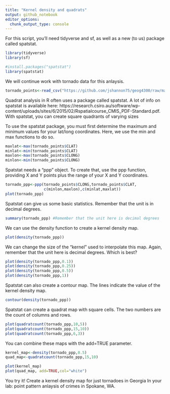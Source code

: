 ```yaml
---
title: "Kernel density and quadrats"
output: github_notebook
editor_options: 
  chunk_output_type: console
---
```


For this script, you'll need tidyverse and sf, as well as a new (to us) package called spatstat.

```r
library(tidyverse)
library(sf)

#install.packages("spatstat")
library(spatstat)
```

We will continue work with tornado data for this anlaysis.

```r
tornado_points<-read_csv("https://github.com/jshannon75/geog4300/raw/master/data/tornado_points.csv")
```

Quadrat analysis in R often uses a package called spatstat. A lot of info on spatstat is available here: https://research.csiro.au/software/wp-content/uploads/sites/6/2015/02/Rspatialcourse_CMIS_PDF-Standard.pdf. With spatstat, you can create square quadrants of varying sizes

To use the spatstat package, you must first determine the maximum and minimum values for your lat/long coordinates. Here, we use the min and max functions to do so.

```r
maxlat<-max(tornado_points$CLAT)
minlat<-min(tornado_points$CLAT)
maxlon<-max(tornado_points$CLONG)
minlon<-min(tornado_points$CLONG)
```

Spatstat needs a "ppp" object. To create that, use the ppp function, providing X and Y points plus the range of your X and Y coordinates.

```r
tornado_ppp<-ppp(tornado_points$CLONG,tornado_points$CLAT,
                 c(minlon,maxlon),c(minlat,maxlat))
plot(tornado_ppp)
```

Spatstat can give us some basic statistics. Remember that the unit is in decimal degrees.
```r
summary(tornado_ppp) #Remember that the unit here is decimal degrees
```

We can use the density function to create a kernel density map.

```r
plot(density(tornado_ppp))
```

We can change the size of the "kernel" used to interpolate this map. Again, remember that the unit here is decimal degrees. Which is best?

```r
plot(density(tornado_ppp,0.1))
plot(density(tornado_ppp,0.25))
plot(density(tornado_ppp,0.5))
plot(density(tornado_ppp,1))
```

Spatstat can also create a contour map. The lines indicate the value of the kernel density map.

```r
contour(density(tornado_ppp))
```

Spatstat can create a quadrat map with square cells. The two numbers are the count of columns and rows.

```r
plot(quadratcount(tornado_ppp,10,5)) 
plot(quadratcount(tornado_ppp,15,10)) 
plot(quadratcount(tornado_ppp,6,3)) 
```

You can combine these maps with the add=TRUE parameter.
```r
kernel_map<-density(tornado_ppp,0.5)
quad_map<-quadratcount(tornado_ppp,15,10)

plot(kernel_map)
plot(quad_map, add=TRUE,col="white")

```

You try it! Create a kernel density map for just tornadoes in Georgia
In your lab: point pattern anlaysis of crimes in Spokane, WA.